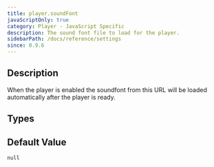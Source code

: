 ```yaml
---
title: player.soundFont
javaScriptOnly: true
category: Player - JavaScript Specific
description: The sound font file to load for the player.
sidebarPath: /docs/reference/settings
since: 0.9.6
---
```



## Description

When the player is enabled the soundfont from this URL will be loaded automatically after the player is ready.   

<PropertyDescription metadata={metadata} />

## Types

<TypeTable>
    <TypeRow name="string" />
</TypeTable>

## Default Value

`null`
